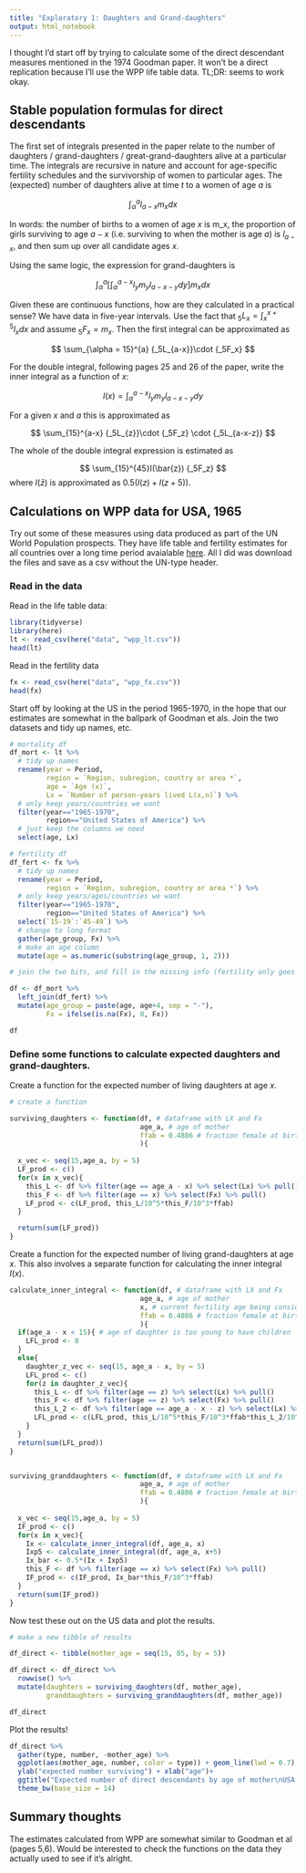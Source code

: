 ```yaml
---
title: "Exploratory 1: Daughters and Grand-daughters"
output: html_notebook
---
```


I thought I'd start off by trying to calculate some of the direct descendant measures mentioned in the 1974 Goodman paper. It won't be a direct replication because I'll use the WPP life table data. TL;DR: seems to work okay. 

## Stable population formulas for direct descendants

The first set of integrals presented in the paper relate to the number of daughters / grand-daughters / great-grand-daughters alive at a particular time. The integrals are recursive in nature and account for age-specific fertility schedules and the survivorship of women to particular ages. The (expected) number of daughters alive at time $t$ to a women of age $a$ is

$$
\int_{\alpha}^a l_{a-x} m_x dx
$$

In words: the number of births to a women of age $x$ is m_x, the proportion of girls surviving to age $a-x$ (i.e. surviving to when the mother is age $a$) is $l_{a-x}$, and then sum up over all candidate ages $x$. 

Using the same logic, the expression for grand-daughters is

$$
\int_{\alpha}^a \left[\int_{\alpha}^{a-x}l_y m_y l_{a-x-y}dy \right] m_x dx
$$

Given these are continuous functions, how are they calculated in a practical sense? We have data in five-year intervals. Use the fact that $_5L_x = \int_x^{x+5} l_x dx$ and assume $_5F_x = m_x$. Then the first integral can be approximated as 

$$
\sum_{\alpha = 15}^{a} {_5L_{a-x}}\cdot {_5F_x}
$$

For the double integral, following pages 25 and 26 of the paper, write the inner integral as a function of $x$:

$$
I(x) = \int_{\alpha}^{a-x}l_y m_y l_{a-x-y}dy
$$

For a given $x$ and $a$ this is approximated as

$$
\sum_{15}^{a-x} {_5L_{z}}\cdot {_5F_z} \cdot {_5L_{a-x-z}}
$$

The whole of the double integral expression is estimated as 

$$
\sum_{15}^{45}I(\bar{z}) {_5F_z}
$$
where $I(\bar{z})$ is approximated as $0.5(I(z) + I(z+5))$.


## Calculations on WPP data for USA, 1965

Try out some of these measures using data produced as part of the UN World Population prospects. They have life table and fertility estimates for all countries over a long time period avaialable [here](https://esa.un.org/unpd/wpp/Download/). All I did was download the files and save as a csv without the UN-type header. 

### Read in the data

Read in the life table data:

```r
library(tidyverse)
library(here)
lt <- read_csv(here("data", "wpp_lt.csv"))
head(lt)
```

Read in the fertility data

```r

fx <- read_csv(here("data", "wpp_fx.csv"))
head(fx)
```

Start off by looking at the US in the period 1965-1970, in the hope that our estimates are somewhat in the ballpark of Goodman et als. Join the two datasets and tidy up names, etc. 

```r
# mortality df
df_mort <- lt %>% 
  # tidy up names
  rename(year = Period,
         region = `Region, subregion, country or area *`,
         age = `Age (x)`, 
         Lx = `Number of person-years lived L(x,n)`) %>% 
  # only keep years/countries we want
  filter(year=="1965-1970", 
         region=="United States of America") %>% 
  # just keep the columns we need
  select(age, Lx)

# fertility df
df_fert <- fx %>% 
  # tidy up names
  rename(year = Period,
         region = `Region, subregion, country or area *`) %>% 
  # only keep years/ages/countries we want
  filter(year=="1965-1970", 
         region=="United States of America") %>% 
  select(`15-19`:`45-49`) %>% 
  # change to long format
  gather(age_group, Fx) %>% 
  # make an age column 
  mutate(age = as.numeric(substring(age_group, 1, 2)))

# join the two bits, and fill in the missing info (fertility only goes to age 49)

df <- df_mort %>% 
  left_join(df_fert) %>% 
  mutate(age_group = paste(age, age+4, sep = "-"),
         Fx = ifelse(is.na(Fx), 0, Fx))

df
```

### Define some functions to calculate expected daughters and grand-daughters. 

Create a function for the expected number of living daughters at age $x$. 

```r
# create a function 

surviving_daughters <- function(df, # dataframe with LX and Fx
                                age_a, # age of mother
                                ffab = 0.4886 # fraction female at birth
                                ){
  
  x_vec <- seq(15,age_a, by = 5)
  LF_prod <- c()
  for(x in x_vec){
    this_L <- df %>% filter(age == age_a - x) %>% select(Lx) %>% pull()
    this_F <- df %>% filter(age == x) %>% select(Fx) %>% pull()
    LF_prod <- c(LF_prod, this_L/10^5*this_F/10^3*ffab)
  }

  return(sum(LF_prod))
}


```


Create a function for the expected number of living grand-daughters at age $x$. This also involves a separate function for calculating the inner integral $I(x)$. 


```r

calculate_inner_integral <- function(df, # dataframe with LX and Fx
                                age_a, # age of mother
                                x, # current fertility age being considered
                                ffab = 0.4886 # fraction female at birth
                                ){
  if(age_a - x < 15){ # age of daughter is too young to have children
    LFL_prod <- 0
  }
  else{
    daughter_z_vec <- seq(15, age_a - x, by = 5)
    LFL_prod <- c()
    for(z in daughter_z_vec){
      this_L <- df %>% filter(age == z) %>% select(Lx) %>% pull()
      this_F <- df %>% filter(age == z) %>% select(Fx) %>% pull()
      this_L_2 <- df %>% filter(age == age_a - x - z) %>% select(Lx) %>% pull()
      LFL_prod <- c(LFL_prod, this_L/10^5*this_F/10^3*ffab*this_L_2/10^5)
    }
  }
  return(sum(LFL_prod))
}


surviving_granddaughters <- function(df, # dataframe with LX and Fx
                                age_a, # age of mother
                                ffab = 0.4886 # fraction female at birth
                                ){
  
  x_vec <- seq(15,age_a, by = 5)
  IF_prod <- c()
  for(x in x_vec){
    Ix <- calculate_inner_integral(df, age_a, x)
    Ixp5 <- calculate_inner_integral(df, age_a, x+5)
    Ix_bar <- 0.5*(Ix + Ixp5)
    this_F <- df %>% filter(age == x) %>% select(Fx) %>% pull()
    IF_prod <- c(IF_prod, Ix_bar*this_F/10^3*ffab)
  }
  return(sum(IF_prod))
}
```

Now test these out on the US data and plot the results.

```r

# make a new tibble of results

df_direct <- tibble(mother_age = seq(15, 85, by = 5))

df_direct <- df_direct %>% 
  rowwise() %>% 
  mutate(daughters = surviving_daughters(df, mother_age),
         granddaughters = surviving_granddaughters(df, mother_age))

df_direct
```

Plot the results!

```r
df_direct %>% 
  gather(type, number, -mother_age) %>% 
  ggplot(aes(mother_age, number, color = type)) + geom_line(lwd = 0.7) +
  ylab("expected number surviving") + xlab("age")+
  ggtitle("Expected number of direct descendants by age of mother\nUSA 1965")+
  theme_bw(base_size = 14)
```

## Summary thoughts

The estimates calculated from WPP are somewhat similar to Goodman et al (pages 5,6). Would be interested to check the functions on the data they actually used to see if it's alright. 
